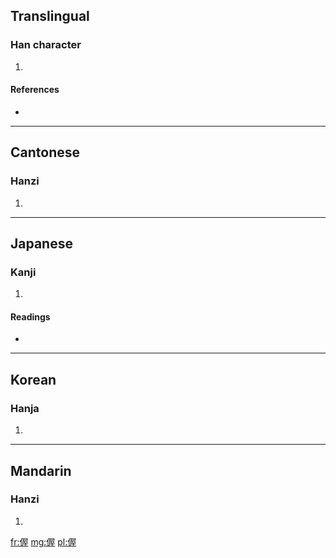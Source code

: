==Translingual==

===Han character===
{{Han char|rn=9|rad=人|as=09|sn=11|four=2721<sub>4</sub>|canj=人尸一土 (OSMG)}}

# {{defn|Han|sort=人09}}

====References====
* {{Han ref|kx=0110.210|dkj=00853|dj=0236.050|hdz=10198.010|uh=5053|ud=20563|bh=D451|bd=54353}}

----

==Cantonese==

===Hanzi===
{{yue-hanzi|jyut=|y=ak1}}

# {{defn|Cantonese|sort=人09}}

----

==Japanese==

===Kanji===
{{ja-kanji|grade=|rs=人09}}

# {{defn|Japanese|sort=人09}}

====Readings====
* {{ja-readings|on=[[あく]] (aku)|kun=[[かかはるさま]] (kakaharusama)}}

----

==Korean==

===Hanja===
{{ko-hanja|hangeul=악|rv=ak|mr=ak}}

# {{defn|Korean|sort=人09}}

----

==Mandarin==

===Hanzi===
{{cmn-hanzi|pin=[[jiē]] ([[jie1]]), [[wò]] ([[wo4]])|wg=chieh<sup>1</sup>, wo<sup>4</sup>}}

# {{defn|Mandarin|sort=人09}}

[[fr:偓]]
[[mg:偓]]
[[pl:偓]]